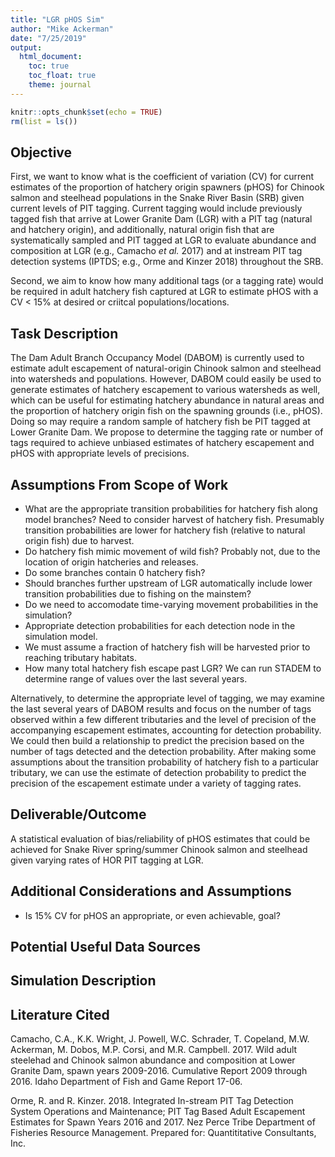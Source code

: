 ```yaml
---
title: "LGR pHOS Sim"
author: "Mike Ackerman"
date: "7/25/2019"
output: 
  html_document:
    toc: true
    toc_float: true
    theme: journal
---
```


```r
knitr::opts_chunk$set(echo = TRUE)
rm(list = ls())
```

## Objective

First, we want to know what is the coefficient of variation (CV) for current estimates of the proportion of hatchery origin spawners (pHOS) for Chinook salmon and steelhead populations in the Snake River Basin (SRB) given current levels of PIT tagging. Current tagging would include previously tagged fish that arrive at Lower Granite Dam (LGR) with a PIT tag (natural and hatchery origin), and additionally, natural origin fish that are systematically sampled and PIT tagged at LGR to evaluate abundance and composition at LGR (e.g., Camacho *et al.* 2017) and at instream PIT tag detection systems (IPTDS; e.g., Orme and Kinzer 2018) throughout the SRB.

Second, we aim to know how many additional tags (or a tagging rate) would be required in adult hatchery fish captured at LGR to estimate pHOS with a CV < 15% at desired or criitcal populations/locations.

## Task Description

The Dam Adult Branch Occupancy Model (DABOM) is currently used to estimate adult escapement of natural-origin Chinook salmon and steelhead into watersheds and populations. However, DABOM could easily be used to generate estimates of hatchery escapement to various watersheds as well, which can be useful for estimating hatchery abundance in natural areas and the proportion of hatchery origin fish on the spawning grounds (i.e., pHOS). Doing so may require a random sample of hatchery fish be PIT tagged at Lower Granite Dam. We propose to determine the tagging rate or number of tags required to achieve unbiased estimates of hatchery escapement and pHOS with appropriate levels of precisions.

## Assumptions From Scope of Work

* What are the appropriate transition probabilities for hatchery fish along model branches? Need to consider harvest of hatchery fish. Presumably transition probabilities are lower for hatchery fish (relative to natural origin fish) due to harvest.
* Do hatchery fish mimic movement of wild fish? Probably not, due to the location of origin hatcheries and releases.
* Do some branches contain 0 hatchery fish?
* Should branches further upstream of LGR automatically include lower transition probabilities due to fishing on the mainstem?
* Do we need to accomodate time-varying movement probabilities in the simulation?
* Appropriate detection probabilities for each detection node in the simulation model.
* We must assume a fraction of hatchery fish will be harvested prior to reaching tributary habitats.
* How many total hatchery fish escape past LGR? We can run STADEM to determine range of values over the last several years.

Alternatively, to determine the appropriate level of tagging, we may examine the last several years of DABOM results and focus on the number of tags observed within a few different tributaries and the level of precision of the accompanying escapement estimates, accounting for detection probability. We could then build a relationship to predict the precision based on the number of tags detected and the detection probability. After making some assumptions about the transition probability of hatchery fish to a particular tributary, we can use the estimate of detection probability to predict the precision of the escapement estimate under a variety of tagging rates.

## Deliverable/Outcome

A statistical evaluation of bias/reliability of pHOS estimates that could be achieved for Snake River spring/summer Chinook salmon and steelhead given varying rates of HOR PIT tagging at LGR.

## Additional Considerations and Assumptions

* Is 15% CV for pHOS an appropriate, or even achievable, goal?

## Potential Useful Data Sources

## Simulation Description



## Literature Cited

Camacho, C.A., K.K. Wright, J. Powell, W.C. Schrader, T. Copeland, M.W. Ackerman, M. Dobos, M.P. Corsi, and M.R. Campbell. 2017. Wild adult steelehad and Chinook salmon abundance and composition at Lower Granite Dam, spawn years 2009-2016. Cumulative Report 2009 through 2016. Idaho Department of Fish and Game Report 17-06.

Orme, R. and R. Kinzer. 2018. Integrated In-stream PIT Tag Detection System Operations and Maintenance; PIT Tag Based Adult Escapement Estimates for Spawn Years 2016 and 2017. Nez Perce Tribe Department of Fisheries Resource Management. Prepared for: Quantititative Consultants, Inc.
